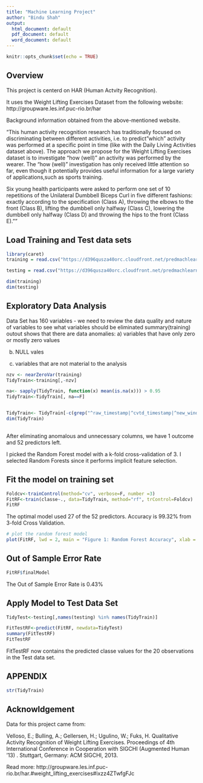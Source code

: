 ---
title: "Machine Learning Project"
author: "Bindu Shah"
output:
  html_document: default
  pdf_document: default
  word_document: default
---

```{r setup, include=FALSE}
knitr::opts_chunk$set(echo = TRUE)
```
## Overview

This project is centerd on HAR (Human Actvity Recognition).

It uses the Weight Lifting Exercises Dataset from the following website: http://groupware.les.inf.puc-rio.br/har 

Background information obtained from the above-mentioned website.

"This human activity recognition research has traditionally focused on discriminating between different activities, i.e. to predict "which" activity was performed at a specific point in time (like with the Daily Living Activities dataset above). The approach we propose for the Weight Lifting Exercises dataset is to investigate "how (well)" an activity was performed by the wearer. The "how (well)" investigation has only received little attention so far, even though it potentially provides useful information for a large variety of applications,such as sports training.

Six young health participants were asked to perform one set of 10 repetitions of the Unilateral Dumbbell Biceps Curl in five different fashions: exactly according to the specification (Class A), throwing the elbows to the front (Class B), lifting the dumbbell only halfway (Class C), lowering the dumbbell only halfway (Class D) and throwing the hips to the front (Class E).""



## Load Training and Test data sets
```{r}
library(caret)
training = read.csv("https://d396qusza40orc.cloudfront.net/predmachlearn/pml-training.csv")

testing = read.csv("https://d396qusza40orc.cloudfront.net/predmachlearn/pml-testing.csv")

dim(training)
dim(testing)

```

## Exploratory Data Analysis

Data Set has 160 variables - we need to review the data quality and nature of variables to see what variables should be eliminated
summary(training) outout shows that there are data anomalies:
a) variables that have only zero or mostly zero values

b) NULL vales

c) variables that are not material to the analysis 



```{r Cleansing and Tidying data}

nzv <- nearZeroVar(training)
TidyTrain<-training[,-nzv]

na<- sapply(TidyTrain, function(x) mean(is.na(x))) > 0.95
TidyTrain<-TidyTrain[, na==F]


TidyTrain<- TidyTrain[-c(grep("^raw_timestamp|^cvtd_timestamp|^new_window|^num_window|^user_name|X", names(TidyTrain)))]
dim(TidyTrain)
  
```

After eliminating anomalous and unnecessary columns, we have 1 outcome and 52 predictors left.

I picked the Random Forest model with a k-fold cross-validation of 3. I selected Random Forests since it performs implicit feature selection.


## Fit the model on training set
```{r}
Foldcv<-trainControl(method="cv", verbose=F, number =3)
FitRF<-train(classe~., data=TidyTrain, method="rf", trControl=Foldcv)
FitRF
```

The optimal model used 27 of the 52 predictors. Accuracy is 99.32% from 3-fold Cross Validation.


```{r}
# plot the random forest model
plot(FitRF, lwd = 2, main = "Figure 1: Random Forest Accuracy", xlab = "Predictors", ylab = "Accuracy")
```

## Out of Sample Error Rate
```{r}
FitRF$finalModel
```
The Out of Sample Error Rate is 0.43%


## Apply Model to Test Data Set
```{r}
TidyTest<-testing[,names(testing) %in% names(TidyTrain)]

FitTestRF<-predict(FitRF, newdata=TidyTest)
summary(FitTestRF)
FitTestRF
```

FitTestRF now contains the predicted classe values for the 20 observations in the Test data set.




## APPENDIX
```{r}
str(TidyTrain)
```

##  Acknowldgement
Data for this project came from:

Velloso, E.; Bulling, A.; Gellersen, H.; Ugulino, W.; Fuks, H. Qualitative Activity Recognition of Weight Lifting Exercises. Proceedings of 4th International Conference in Cooperation with SIGCHI (Augmented Human '13) . Stuttgart, Germany: ACM SIGCHI, 2013.

Read more: http://groupware.les.inf.puc-rio.br/har.#weight_lifting_exercises#ixzz4ZTwfgFJc

